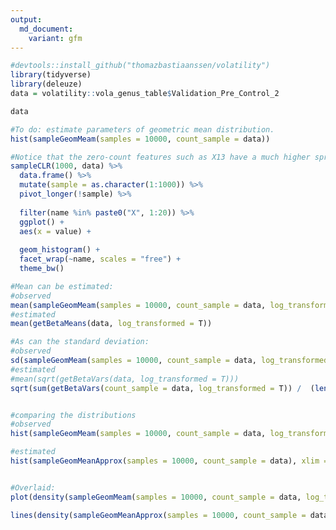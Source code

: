 ```yaml
---
output:
  md_document:
    variant: gfm
---
```



```r
#devtools::install_github("thomazbastiaanssen/volatility")
library(tidyverse)
library(deleuze)
data = volatility::vola_genus_table$Validation_Pre_Control_2

data

```


```r
#To do: estimate parameters of geometric mean distribution. 
hist(sampleGeomMeam(samples = 10000, count_sample = data))

#Notice that the zero-count features such as X13 have a much higher spread than high rollers like X7
sampleCLR(1000, data) %>%
  data.frame() %>%
  mutate(sample = as.character(1:1000)) %>%
  pivot_longer(!sample) %>%
  
  filter(name %in% paste0("X", 1:20)) %>%
  ggplot() +
  aes(x = value) +
  
  geom_histogram() +
  facet_wrap(~name, scales = "free") +
  theme_bw()


```


```r

#Mean can be estimated:
#observed
mean(sampleGeomMeam(samples = 10000, count_sample = data, log_transformed = T))
#estimated
mean(getBetaMeans(data, log_transformed = T))

#As can the standard deviation:
#observed
sd(sampleGeomMeam(samples = 10000, count_sample = data, log_transformed = T))
#estimated
#mean(sqrt(getBetaVars(data, log_transformed = T)))
sqrt(sum(getBetaVars(count_sample = data, log_transformed = T)) /  (length(data)* length(data)))


#comparing the distributions
#observed
hist(sampleGeomMeam(samples = 10000, count_sample = data, log_transformed = T), xlim =c(-9.2, -8))

#estimated
hist(sampleGeomMeanApprox(samples = 10000, count_sample = data), xlim =c(-9.2,  -8))


#Overlaid:
plot(density(sampleGeomMeam(samples = 10000, count_sample = data, log_transformed = T)), col = "red")

lines(density(sampleGeomMeanApprox(samples = 10000, count_sample = data)))


```